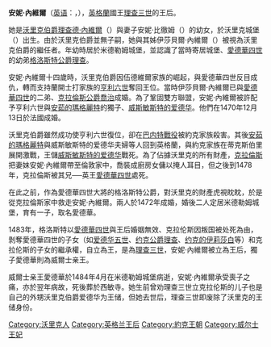 {{Infobox royalty
| consort = yes
| image = Anne Neville portrait.jpg
| imgw = 150px
| succession = [[英格兰君主配偶列表|英格兰王后]]
| reign = 1483年6月26日–1485年3月16日
| coronation = {{death date and age|1483|7|6|1456|6|11}}
| spouse = {{marriage|[[威斯敏斯特的爱德华|威斯敏斯特的爱德华]]|1470|1471}}<br />{{marriage|[[理查三世_(英格兰)|理查三世]]|1472|1485}}
| issue = 威爾士親王[[米德勒姆的愛德華|米德勒姆的愛德華]]
| father = 第十六代沃里克伯爵理查德·內維爾
| mother = 安妮·德比徹姆
| birth_date = {{Birth date|1456|6|11|df=yes}}
| birth_place = [[沃里克郡|沃里克郡]]的[[华威城堡|华威城堡]]
| death_date = {{Death date and age|1485|3|16|1456|6|11|df=yes}}
| death_place = 伦敦[[西敏_(倫敦地區)|威斯敏斯特]]区
| place of burial = 伦敦[[威斯敏士打教堂|威斯敏士打教堂]]
}}
'''安妮·內維爾'''（[[英语|英语]]：'''{{lang|en|Anne Neville}}'''，{{bd|1456年|6月11日|1485年|3月16日|catIdx=N}}），[[英格蘭|英格蘭]]國王[[理查三世_(英格兰)|理查三世]]的王后。

她是[[沃里克伯爵|沃里克伯爵]][[第十六代沃里克伯爵理查德·内维尔|理查德·內維爾]]（{{lang|en|Richard Neville}}）與妻子安妮·比徹姆（{{lang|en|Anne Beauchamp}}）的幼女，於沃里克城堡（{{lang|en|Warwick Castle}}）出生。由於沃里克伯爵並無子嗣，她與其姊伊莎貝爾·內維爾（{{lang|en|Isabel Neville}}）被視為沃里克伯爵的繼任者。年幼時居於米德勒姆城堡，並認識了當時寄居城堡、[[愛德華四世|愛德華四世]]的幼弟[[理查三世_(英格蘭)|格洛斯特公爵理查]]。

安妮·內維爾十四歲時，沃里克伯爵因伍德維爾家族的崛起，與愛德華四世反目成仇，轉而支持蘭開士打家族的[[亨利六世_(英格兰)|亨利六世]]奪回王位。當時伊莎貝爾·內維爾已與[[愛德華四世|愛德華四世]]的二弟、[[第一代克拉倫斯公爵喬治·金雀花|克拉倫斯公爵喬治]]成婚。為了鞏固雙方聯盟，安妮·內維爾被許配予亨利六世與[[安茹的瑪格麗特|安茹的瑪格麗特]]的獨子、[[威斯敏斯特的爱德华|威斯敏斯特的爱德华]]。他們在1470年12月13日於法國成婚。

沃里克伯爵雖然成功使亨利六世復位，卻在[[巴内特戰役|巴内特戰役]]被約克家族殺害。其後[[安茹的瑪格麗特|安茹的瑪格麗特]]與威斯敏斯特的爱德华夫婦等人回到英格蘭，與約克家族在蒂克斯伯里展開激戰，王儲[[威斯敏斯特的爱德华|威斯敏斯特的爱德华]]戰死。為了佔據沃里克的所有財產，[[第一代克拉倫斯公爵喬治·金雀花|克拉倫斯]]把妻妹安妮·內維爾帶至倫敦家中，喬裝成廚房女傭以掩人耳目，但之後到1478年，克拉倫斯被其兄──英王[[愛德華四世|愛德華四世]]處死。

在此之前，作為愛德華四世大將的格洛斯特公爵，對沃里克的財產虎視眈眈，於是從克拉倫斯家中救走安妮·內維爾。兩人於1472年成婚，婚後二人定居米德勒姆城堡，育有一子，取名愛德華。

1483年，格洛斯特以[[愛德華四世|愛德華四世]]與王后婚姻無效、克拉伦斯因叛国被处死為由，剝奪愛德華四世的子女（如[[爱德华五世|爱德华五世]]、[[什鲁斯伯里的理查，第一代约克公爵|约克公爵理查]]、[[约克的伊丽莎白_(英格兰王后)|约克的伊莉莎白]]等）和克拉伦斯的子女的繼承權，自立為王，是為[[理查三世_(英格蘭)|理查三世]]，安妮·內維爾被立為王后，獨子愛德華則為威爾士亲王。

威爾士亲王愛德華於1484年4月在米德勒姆城堡病逝，安妮·內維爾承受喪子之痛，亦於翌年病故，死後葬於西敏寺。她生前曾劝理查三世立克拉伦斯的儿子也是自己的外甥沃里克伯爵爱德华为王储，但她去世后，理查三世即废除了沃里克的王储身份。

{{威爾斯王妃}}
{{英格蘭君主配偶}}
{{Authority control}}

{{DEFAULTSORT:Anne Neville}}
[[Category:沃里克人|Category:沃里克人]]
[[Category:英格兰王后|Category:英格兰王后]]
[[Category:約克王朝|Category:約克王朝]]
[[Category:威尔士王妃|Category:威尔士王妃]]